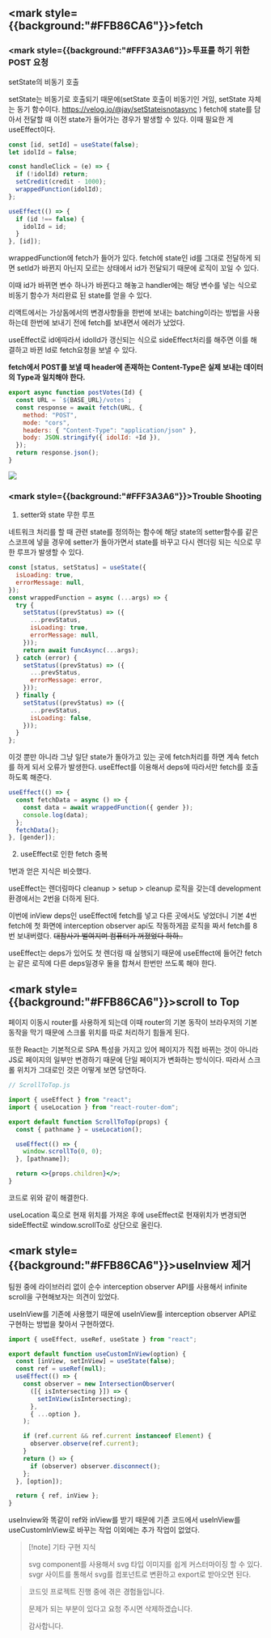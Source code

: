 ## <mark style={{background:"#FFB86CA6"}}>fetch</mark>

### <mark style={{background:"#FFF3A3A6"}}>투표를 하기 위한 POST 요청</mark>

setState의 비동기 호출

setState는 비동기로 호출되기 때문에(setState 호출이 비동기인 거임, setState 자체는 동기 함수이다. https://velog.io/@jay/setStateisnotasync ) fetch에 state를 담아서 전달할 때 이전 state가 들어가는 경우가 발생할 수 있다. 이때 필요한 게 useEffect이다.

```jsx
const [id, setId] = useState(false);
let idolId = false;

const handleClick = (e) => {
  if (!idolId) return;
  setCredit(credit - 1000);
  wrappedFunction(idolId);
};

useEffect(() => {
  if (id !== false) {
    idolId = id;
  }
}, [id]);
```

wrappedFunction에 fetch가 들어가 있다. fetch에 state인 id를 그대로 전달하게 되면 setId가 바뀐지 아닌지 모르는 상태에서 id가 전달되기 때문에 로직이 꼬일 수 있다.

이때 id가 바뀌면 변수 하나가 바뀐다고 해놓고 handler에는 해당 변수를 넣는 식으로 비동기 함수가 처리완료 된 state를 얻을 수 있다.

리액트에서는 가상돔에서의 변경사항들을 한번에 보내는 batching이라는 방법을 사용하는데 한번에 보내기 전에 fetch를 보내면서 에러가 났었다.

useEffect로 id에따라서 idolId가 갱신되는 식으로 sideEffect처리를 해주면 이를 해결하고 바뀐 Id로 fetch요청을 보낼 수 있다.

**fetch에서 POST를 보낼 때 header에 존재하는 Content-Type은 실제 보내는 데이터의 Type과 일치해야 한다.**

```js
export async function postVotes(Id) {
  const URL = `${BASE_URL}/votes`;
  const response = await fetch(URL, {
    method: "POST",
    mode: "cors",
    headers: { "Content-Type": "application/json" },
    body: JSON.stringify({ idolId: +Id }),
  });
  return response.json();
}
```

<img src="/images/2024-05-19/requestheader.png" />

### <mark style={{background:"#FFF3A3A6"}}>Trouble Shooting</mark>

1. setter와 state 무한 루프

네트워크 처리를 할 때 관련 state를 정의하는 함수에 해당 state의 setter함수를 같은 스코프에 넣을 경우에 setter가 돌아가면서 state를 바꾸고 다시 렌더링 되는 식으로 무한 루프가 발생할 수 있다.

```jsx
const [status, setStatus] = useState({
  isLoading: true,
  errorMessage: null,
});
const wrappedFunction = async (...args) => {
  try {
    setStatus((prevStatus) => ({
      ...prevStatus,
      isLoading: true,
      errorMessage: null,
    }));
    return await funcAsync(...args);
  } catch (error) {
    setStatus((prevStatus) => ({
      ...prevStatus,
      errorMessage: error,
    }));
  } finally {
    setStatus((prevStatus) => ({
      ...prevStatus,
      isLoading: false,
    }));
  }
};
```

이것 뿐만 아니라 그냥 일단 state가 돌아가고 있는 곳에 fetch처리를 하면 계속 fetch를 하게 되서 오류가 발생한다. useEffect를 이용해서 deps에 따라서만 fetch를 호출하도록 해준다.

```jsx
useEffect(() => {
  const fetchData = async () => {
    const data = await wrappedFunction({ gender });
    console.log(data);
  };
  fetchData();
}, [gender]);
```

2. useEffect로 인한 fetch 중복

1번과 얻은 지식은 비슷했다.

useEffect는 렌더링마다 cleanup > setup > cleanup 로직을 갖는데 development환경에서는 2번을 더하게 된다.

이번에 inView deps인 useEffect에 fetch를 넣고 다른 곳에서도 넣었더니 기본 4번 fetch에 첫 화면에 interception observer api도 작동하게끔 로직을 짜서 fetch를 8번 보내버렸다. <s>대참사가 벌여지며 컴퓨터가 꺼졌었다 하하..</s>

useEffect는 deps가 있어도 첫 렌더링 때 실행되기 때문에 useEffect에 들어간 fetch는 같은 로직에 다른 deps일경우 둘을 합쳐서 한번만 쓰도록 해야 한다.

## <mark style={{background:"#FFB86CA6"}}>scroll to Top</mark>

페이지 이동시 router를 사용하게 되는데 이때 router의 기본 동작이 브라우저의 기본 동작을 막기 때문에 스크롤 위치를 따로 처리하기 힘들게 된다.

또한 React는 기본적으로 SPA 특성을 가지고 있어 페이지가 직접 바뀌는 것이 아니라 JS로 페이지의 일부만 변경하기 때문에 단일 페이지가 변화하는 방식이다. 따라서 스크롤 위치가 그대로인 것은 어떻게 보면 당연하다.

```jsx
// ScrollToTop.js

import { useEffect } from "react";
import { useLocation } from "react-router-dom";

export default function ScrollToTop(props) {
  const { pathname } = useLocation();

  useEffect(() => {
    window.scrollTo(0, 0);
  }, [pathname]);

  return <>{props.children}</>;
}
```

코드로 위와 같이 해결한다.

useLocation 훅으로 현재 위치를 가져온 후에 useEffect로 현재위치가 변경되면 sideEffect로 window.scrollTo로 상단으로 올린다.

## <mark style={{background:"#FFB86CA6"}}>useInview 제거</mark>

팀원 중에 라이브러리 없이 순수 interception observer API를 사용해서 infinite scroll을 구현해보자는 의견이 있었다.

useInView를 기존에 사용했기 때문에 useInView를 interception observer API로 구현하는 방법을 찾아서 구현하였다.

```jsx
import { useEffect, useRef, useState } from "react";

export default function useCustomInView(option) {
  const [inView, setInView] = useState(false);
  const ref = useRef(null);
  useEffect(() => {
    const observer = new IntersectionObserver(
      ([{ isIntersecting }]) => {
        setInView(isIntersecting);
      },
      { ...option },
    );

    if (ref.current && ref.current instanceof Element) {
      observer.observe(ref.current);
    }
    return () => {
      if (observer) observer.disconnect();
    };
  }, [option]);

  return { ref, inView };
}
```

useInview와 똑같이 ref와 inView를 받기 때문에 기존 코드에서 useInView를 useCustomInView로 바꾸는 작업 이외에는 추가 작업이 없었다.

> [!note] 기타 구현 지식
>
> svg component를 사용해서 svg 타입 이미지를 쉽게 커스터마이징 할 수 있다. svgr
> 사이트를 통해서 svg를 컴포넌트로 변환하고 export로 받아오면 된다.

> 코드잇 프로젝트 진행 중에 겪은 경험들입니다.
>
> 문제가 되는 부분이 있다고 요청 주시면 삭제하겠습니다.
>
> 감사합니다.
